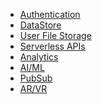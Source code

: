 - [Authentication](/lib/auth/getting-started)
- [DataStore](/lib/datastore/getting-started)
- [User File Storage](/lib/storage/getting-started)
- [Serverless APIs](/lib/graphqlapi/getting-started)
- [Analytics](/lib/analytics/getting-started)
- [AI/ML](/lib/predictions/getting-started)
- [PubSub](/lib/pubsub/getting-started)
- [AR/VR](/lib/xr/getting-started)